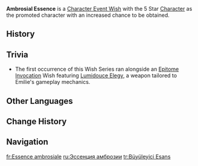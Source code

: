 {{Wish Series Infobox
|character = Emilie
|type      = Character Event Wishes
}}
'''Ambrosial Essence''' is a [[Character Event Wish]] with the 5 Star [[Character]] {{Wish Item|Emilie}} as the promoted character with an increased chance to be obtained.

==History==
{{Wish History Table}}

==Trivia==
* The first occurrence of this Wish Series ran alongside an [[Epitome Invocation]] Wish featuring [[Lumidouce Elegy]], a weapon tailored to Emilie's gameplay mechanics.

==Other Languages==
{{Other Languages
|en       = Ambrosial Essence
|zhs      = 凝露轻芳
|zhs_rm   = Nínglù Qīngfāng
|zht      = 凝露輕芳
|zht_rm   = Nínglù Qīngfāng
|zh_tl    = Light Fragrance of Condensed Dew
|ja       = ひとしずくの馨香
|ja_rm    = Hitoshizuku no Keikyou
|ja_tl    = 
|ko       = 향기로운 이슬<->의 정수
|ko_tl    = Essence of Fragrant Dew
|es       = Fragancia del rocío
|es_tl    = Fragrance of Dew
|fr       = Essence ambrosiale
|fr_tl    = {{w|Ambrosial}} Essence
|ru       = Эссенция амброзии
|ru_tl    = Ambrosia's Essence
|th       = อวลกลิ่นหยาดน้ำค้าง
|th_rm    = 
|th_tl    = 
|vi       = Làn Hương Phảng Phất
|vi_tl    = 
|de       = Ambrosische Essenz
|de_tl    = Ambrosial Essence
|id       = Semerbak Sari Wewangian
|id_tl    = Fragrant Essence of Fragrance
|pt       = Fragrância do Orvalho
|pt_tl    = 
|tr       = Büyüleyici Esans
|tr_tl    = Enchanting Essence
|it       = Essenza d'ambrosia
|it_tl    = Ambrosial Essence
}}

==Change History==
{{Change History|4.8}}

==Navigation==
{{Wish Navbox}}

[[fr:Essence ambrosiale]]
[[ru:Эссенция амброзии]]
[[tr:Büyüleyici Esans]]